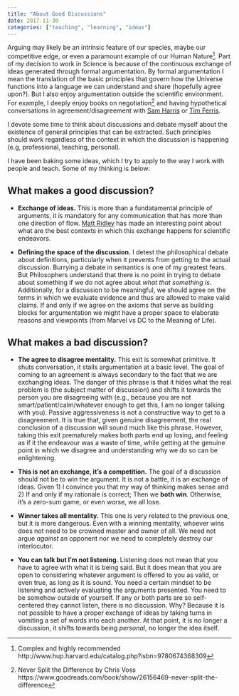```yaml
---
title: "About Good Discussions"
date: 2017-11-30
categories: ["teaching", "learning", "ideas"]
---
```


Arguing may likely be an intrinsic feature of our species, maybe our competitive edge, or even a paramount example of our Human Nature[^EnigmaReason]. Part of my decision to work in Science is because of the continuous exchange of ideas generated through formal argumentation. By formal argumentation I mean the translation of the basic principles that govern how the Universe functions into a language we can understand and share (hopefully agree upon?). But I also enjoy argumentation outside the scientific environment. For example, I deeply enjoy books on negotiation[^NeverSplit] and having hypothetical conversations in agreement/disagreement with [Sam Harris](https://soundcloud.com/samharrisorg) or [Tim Ferris](https://tim.blog/).  

I devote some time to think about discussions and debate myself about the existence of general principles that can be extracted. Such principles should *work* regardless of the context in which the discussion is happening (e.g, professional, teaching, personal).  

I have been baking some ideas, which I try to apply to the way I work with people and teach. Some of my thinking is below:  

## What makes a good discussion? 

* **Exchange of ideas.** This is more than a fundatamental principle of arguments, it is mandatory for any communication that has more than one direction of flow. [Matt Ridley](https://www.ted.com/talks/matt_ridley_when_ideas_have_sex) has made an interesting point about what are the best contexts in which this exchange happens for scientific endeavors. 

* **Defining the space of the discussion.** I detest the philosophical debate about definitions, particularly when it prevents from getting to the actual discussion. Burrying a debate in semantics is one of my greatest fears. But Philosophers understand that there is no point in trying to debate about something if we do not agree about *what that something is*. Additionally, for a discussion to be meaningful, we should agree on the terms in which we evaluate evidence and thus are allowed to make valid claims. If and only if we agree on the axioms that serve as building blocks for argumentation we might have a proper space to elaborate reasons and viewpoints (from Marvel vs DC to the Meaning of Life).

## What makes a bad discussion?

* **The agree to disagree mentality.** This exit is somewhat primitive. It shuts conversation, it stalls argumentation at a basic level. The goal of coming to an agreement is always secondary to the fact that we are exchanging ideas. The danger of this phrase is that it hides what the real problem is (the subject matter of discussion) and shifts it towards the person you are disagreeing with (e.g., because you are not smart/patient/calm/whatever enough to get this, I am no longer talking with you). Passive aggressiveness is not a constructive way to get to a disagreement. It is true that, given genuine disagreement, the real conclusion of a discussion will sound much like this phrase. However, taking this exit prematurely makes both parts end up losing, and feeling as if it the endeavour was a waste of time, while getting at the genuine point in which we disagree and understanding why we do so can be enlightening.  

* **This is not an exchange, it's a competition.** The goal of a discussion should not be to win the argument. It is not a battle, it is an exchange of ideas. Given 1) I convince you that my way of thinking makes sense and 2) If and only if my rationale is correct; Then we **both win**. Otherwise, it's a zero-sum game, or even worse, we all lose.  

* **Winner takes all mentality.** This one is very related to the previous one, but it is more dangerous. Even with a winning mentality, whoever wins does not need to be crowned master and owner of all. We need not argue *against* an opponent nor we need to completely destroy our interlocutor.   

* **You can talk but I'm not listening.** Listening does not mean that you have to agree with what it is being said. But it does mean that you are open to considering whatever argument is offered to you as valid, or even true, as long as it is sound. You need a certain mindset to be listening and actively evaluating the arguments presented. You need to be somehow outside of yourself. If any or both parts are so self-centered they cannot listen, there is no discussion. Why? Because it is not possible to have a proper exchange of ideas by taking turns in vomiting a set of words into each another. At that point, it is no longer a discussion, it shifts towards being *personal*, no longer the idea itself.

[^EnigmaReason]: Complex and highly recommended http://www.hup.harvard.edu/catalog.php?isbn=9780674368309

[^NeverSplit]: Never Split the Difference by Chris Voss https://www.goodreads.com/book/show/26156469-never-split-the-difference

